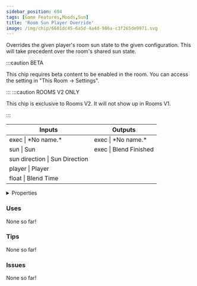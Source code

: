 ```yaml
---
sidebar_position: 694
tags: [Game Features,Moods,Sun]
title: 'Room Sun Player Override'
image: /img/chip/6601dc45-6a5d-4a4d-986a-c3f265de9971.svg
---
```


Overrides the given player's room sun state to the given configuration. This will take precedent over the room's shared sun state.

:::caution BETA

This chip requires beta content to be enabled in the room. You can access the setting in "This Room -> Settings".

:::
:::caution ROOMS V2 ONLY

This chip is exclusive to Rooms V2. It will not show up in Rooms V1.

:::


<IChip uuid="6601dc45-6a5d-4a4d-986a-c3f265de9971"/>

<table><thead><tr><th>Inputs</th><th>Outputs</th></tr></thead><tbody><tr><td>exec | *No name.*</td><td>exec | *No name.*</td></tr><tr><td>sun | Sun</td><td>exec | Blend Finished</td></tr><tr><td>sun direction | Sun Direction</td><td /></tr><tr><td>player | Player</td><td /></tr><tr><td>float | Blend Time</td><td /></tr></tbody></table>

<details>
  <summary>Properties</summary>
  <div>
    <div>
    <table>
      <tbody>
        <tr>
          <td>Is beta required?</td>
          <td>Yes</td>
        </tr>
        <tr>
          <td>Is chip a trolling risk?</td>
          <td>No</td>
        </tr>
        <tr>
          <td>Is chip a role assignment risk?</td>
          <td>No</td>
        </tr>
        <tr>
          <td>Chip UUID</td>
          <td>6601dc45-6a5d-4a4d-986a-c3f265de9971</td>
        </tr>
        <tr>
          <td>Room availability</td>
          <td>Rooms V2 only</td>
        </tr>
      </tbody>
    </table>
    </div>
  </div>
</details>

### Uses

None so far!

### Tips

None so far!

### Issues

None so far!